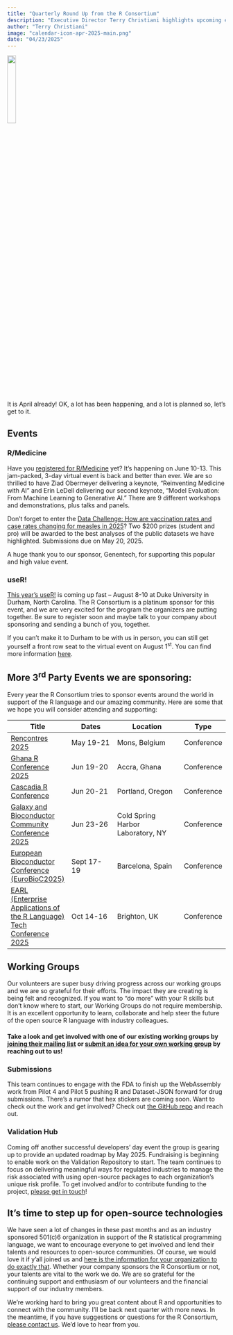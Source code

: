 ```yaml
---
title: "Quarterly Round Up from the R Consortium"
description: "Executive Director Terry Christiani highlights upcoming events like R/Medicine 2025 and useR! 2025, opportunities for non-members to join Working Groups, and tons more!"
author: "Terry Christiani"
image: "calendar-icon-apr-2025-main.png"
date: "04/23/2025"
---
```

![](calendar-icon-apr-2025.png){width=20%}

It is April already! OK, a lot has been happening, and a lot is planned so, let’s get to it.


## Events


### R/Medicine

Have you [registered for R/Medicine](https://rconsortium.github.io/RMedicine_website/Register.html) yet? It’s happening on June 10-13. This jam-packed, 3-day virtual event is back and better than ever. We are so thrilled to have Ziad Obermeyer delivering a keynote, “Reinventing Medicine with AI” and Erin LeDell delivering our second keynote, “Model Evaluation: From Machine Learning to Generative AI.” There are 9 different workshops and demonstrations, plus talks and panels.

Don’t forget to enter the [Data Challenge: How are vaccination rates and case rates changing for measles in 2025](https://rconsortium.github.io/RMedicine_website/Competition.html)? Two $200 prizes (student and pro) will be awarded to the best analyses of the public datasets we have highlighted. Submissions due on May 20, 2025.

A huge thank you to our sponsor, Genentech, for supporting this popular and high value event.


### useR!

[This year’s useR!](https://user2025.r-project.org/) is coming up fast – August 8-10 at Duke University in Durham, North Carolina. The R Consortium is a platinum sponsor for this event, and we are very excited for the program the organizers are putting together. Be sure to register soon and maybe talk to your company about sponsoring and sending a bunch of you, together.

If you can’t make it to Durham to be with us in person, you can still get yourself a front row seat to the virtual event on August 1<sup>st</sup>. You can find more information [here](https://www.linkedin.com/events/7313635592217518081/).


## More 3<sup>rd</sup> Party Events we are sponsoring:

Every year the R Consortium tries to sponsor events around the world in support of the R language and our amazing community. Here are some that we hope you will consider attending and supporting:

 | Title | Dates | Location | Type |
|-------|-------|----------|------|
| [Rencontres 2025](https://rr2025.sciencesconf.org/) | May 19-21 | Mons, Belgium | Conference |
| [Ghana R Conference 2025](https://ghana-rusers.org/forms/rconf2025/) | Jun 19-20 | Accra, Ghana | Conference |
| [Cascadia R Conference](https://cascadiarconf.com/) | Jun 20-21 | Portland, Oregon | Conference |
| [Galaxy and Bioconductor Community Conference 2025](https://gbcc2025.bioconductor.org/) | Jun 23-26 | Cold Spring Harbor Laboratory, NY | Conference |
| [European Bioconductor Conference (EuroBioC2025)](https://eurobioc2025.bioconductor.org/) | Sept 17-19 | Barcelona, Spain | Conference |
| [EARL (Enterprise Applications of the R Language) Tech Conference 2025](https://earl-conference.com/) | Oct 14-16 | Brighton, UK | Conference |



## Working Groups

Our volunteers are super busy driving progress across our working groups and we are so grateful for their efforts. The impact they are creating is being felt and recognized. If you want to “do more” with your R skills but don’t know where to start, our Working Groups do not require membership. It is an excellent opportunity to learn, collaborate and help steer the future of the open source R language with industry colleagues.

#### Take a look and get involved with one of our existing working groups by [joining their mailing list](https://lists.r-consortium.org/g/Rconsortium-main/subgroups) or [submit an idea for your own working group](https://r-consortium.org/all-projects/isc-working-groups.html) by reaching out to us!


### Submissions

This team continues to engage with the FDA to finish up the WebAssembly work from Pilot 4 and Pilot 5 pushing R and Dataset-JSON forward for drug submissions. There’s a rumor that hex stickers are coming soon. Want to check out the work and get involved? Check out [the GitHub repo](https://github.com/RConsortium/submissions-pilot5-datasetjson) and reach out.


### Validation Hub

Coming off another successful developers’ day event the group is gearing up to provide an updated roadmap by May 2025. Fundraising is beginning to enable work on the Validation Repository to start. The team continues to focus on delivering meaningful ways for regulated industries to manage the risk associated with using open-source packages to each organization’s unique risk profile. To get involved and/or to contribute funding to the project, [please get in touch](https://www.pharmar.org/contact/)!


## It’s time to step up for open-source technologies

We have seen a lot of changes in these past months and as an industry sponsored 501(c)6 organization in support of the R statistical programming language, we want to encourage everyone to get involved and lend their talents and resources to open-source communities. Of course, we would love it if y’all joined us and [here is the information for your organization to do exactly that](https://r-consortium.org/about/join.html#joining-the-r-consortium-is-easy.). Whether your company sponsors the R Consortium or not, your talents are vital to the work we do. We are so grateful for the continuing support and enthusiasm of our volunteers and the financial support of our industry members.

We’re working hard to bring you great content about R and opportunities to connect with the community. I’ll be back next quarter with more news. In the meantime, if you have suggestions or questions for the R Consortium, [please contact us](https://r-consortium.org/about/contact.html). We’d love to hear from you.